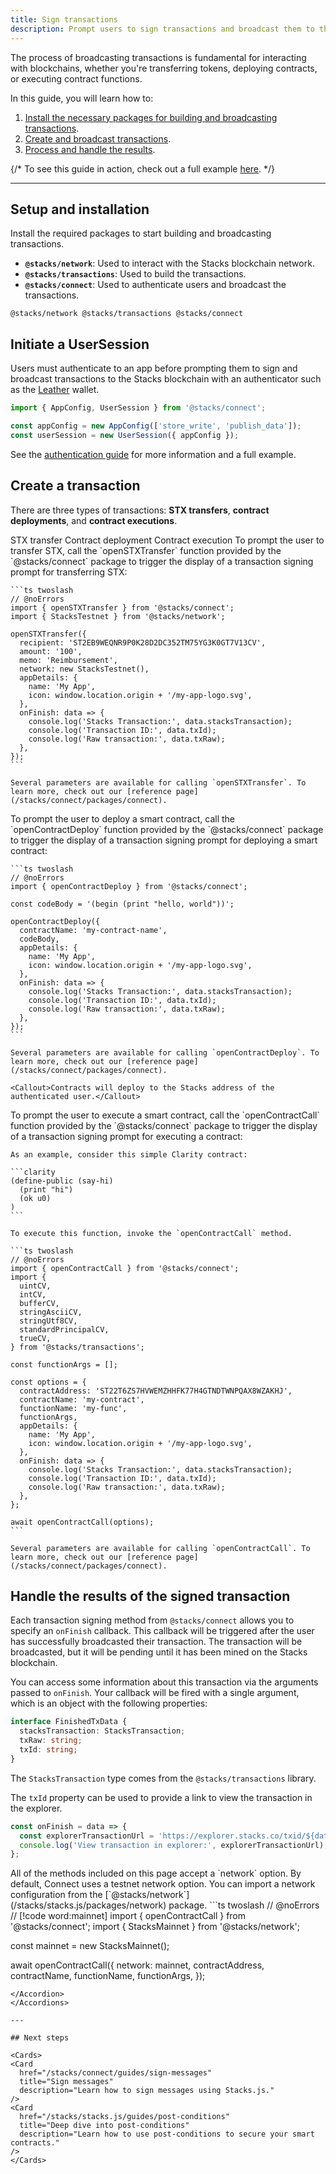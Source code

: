 ```yaml
---
title: Sign transactions
description: Prompt users to sign transactions and broadcast them to the Stacks blockchain.
---
```






The process of broadcasting transactions is fundamental for interacting with blockchains, whether you're transferring tokens, deploying contracts, or executing contract functions.

In this guide, you will learn how to:

1. [Install the necessary packages for building and broadcasting transactions](#setup-and-installation).
2. [Create and broadcast transactions](#create-a-transaction).
3. [Process and handle the results](#handle-the-results-of-the-signed-transaction).

{/* <Callout>To see this guide in action, check out a full example [here](https://github.com/hiro-so/stacks-connect-example).</Callout> */}

---

## Setup and installation

Install the required packages to start building and broadcasting transactions.

- **`@stacks/network`**: Used to interact with the Stacks blockchain network.
- **`@stacks/transactions`**: Used to build the transactions.
- **`@stacks/connect`**: Used to authenticate users and broadcast the transactions.

```package-install
@stacks/network @stacks/transactions @stacks/connect
```

## Initiate a UserSession

Users must authenticate to an app before prompting them to sign and broadcast transactions to the Stacks blockchain with an authenticator such as the [Leather](https://leather.io/install-desktop) wallet.

```ts twoslash
import { AppConfig, UserSession } from '@stacks/connect';

const appConfig = new AppConfig(['store_write', 'publish_data']);
const userSession = new UserSession({ appConfig });
```

See the [authentication guide](/stacks/connect/guides/authenticate-users) for more information and a full example.

## Create a transaction

There are three types of transactions: **STX transfers**, **contract deployments**, and **contract executions**.

<Tabs defaultValue="transfer">
  <TabsList className='flex flex-wrap md:w-max'>
    <TabsTrigger value="transfer" className='tab group'>
      <Badge variant='outline' className='badge transition-colors hover:text-neutral-90 dark:group-hover:text-white'>STX transfer</Badge>
    </TabsTrigger>
    <TabsTrigger value="deploy" className='tab group'>
      <Badge variant='outline' className='badge transition-colors hover:text-neutral-90 dark:group-hover:text-white'>Contract deployment</Badge>
    </TabsTrigger>
    <TabsTrigger value="execute" className='tab group'>
      <Badge variant='outline' className='badge transition-colors hover:text-neutral-90 dark:group-hover:text-white'>Contract execution</Badge>
    </TabsTrigger>
  </TabsList>
  <TabsContent value="transfer">
    To prompt the user to transfer STX, call the `openSTXTransfer` function provided by the `@stacks/connect` package to trigger the display of a transaction signing prompt for transferring STX:

    ```ts twoslash
    // @noErrors
    import { openSTXTransfer } from '@stacks/connect';
    import { StacksTestnet } from '@stacks/network';

    openSTXTransfer({
      recipient: 'ST2EB9WEQNR9P0K28D2DC352TM75YG3K0GT7V13CV',
      amount: '100',
      memo: 'Reimbursement',
      network: new StacksTestnet(),
      appDetails: {
        name: 'My App',
        icon: window.location.origin + '/my-app-logo.svg',
      },
      onFinish: data => {
        console.log('Stacks Transaction:', data.stacksTransaction);
        console.log('Transaction ID:', data.txId);
        console.log('Raw transaction:', data.txRaw);
      },
    });
    ```

    Several parameters are available for calling `openSTXTransfer`. To learn more, check out our [reference page](/stacks/connect/packages/connect).
  </TabsContent>
  <TabsContent value="deploy">
    To prompt the user to deploy a smart contract, call the `openContractDeploy` function provided by the `@stacks/connect` package to trigger the display of a transaction signing prompt for deploying a smart contract:
  
    ```ts twoslash
    // @noErrors
    import { openContractDeploy } from '@stacks/connect';

    const codeBody = '(begin (print "hello, world"))';

    openContractDeploy({
      contractName: 'my-contract-name',
      codeBody,
      appDetails: {
        name: 'My App',
        icon: window.location.origin + '/my-app-logo.svg',
      },
      onFinish: data => {
        console.log('Stacks Transaction:', data.stacksTransaction);
        console.log('Transaction ID:', data.txId);
        console.log('Raw transaction:', data.txRaw);
      },
    });
    ```

    Several parameters are available for calling `openContractDeploy`. To learn more, check out our [reference page](/stacks/connect/packages/connect).
  
    <Callout>Contracts will deploy to the Stacks address of the authenticated user.</Callout>
  </TabsContent>
  <TabsContent value="execute">
    To prompt the user to execute a smart contract, call the `openContractCall` function provided by the `@stacks/connect` package to trigger the display of a transaction signing prompt for executing a contract:

    As an example, consider this simple Clarity contract:

    ```clarity
    (define-public (say-hi)
      (print "hi")
      (ok u0)
    )
    ```

    To execute this function, invoke the `openContractCall` method.

    ```ts twoslash
    // @noErrors
    import { openContractCall } from '@stacks/connect';
    import {
      uintCV,
      intCV,
      bufferCV,
      stringAsciiCV,
      stringUtf8CV,
      standardPrincipalCV,
      trueCV,
    } from '@stacks/transactions';

    const functionArgs = [];

    const options = {
      contractAddress: 'ST22T6ZS7HVWEMZHHFK77H4GTNDTWNPQAX8WZAKHJ',
      contractName: 'my-contract',
      functionName: 'my-func',
      functionArgs,
      appDetails: {
        name: 'My App',
        icon: window.location.origin + '/my-app-logo.svg',
      },
      onFinish: data => {
        console.log('Stacks Transaction:', data.stacksTransaction);
        console.log('Transaction ID:', data.txId);
        console.log('Raw transaction:', data.txRaw);
      },
    };

    await openContractCall(options);
    ```

    Several parameters are available for calling `openContractCall`. To learn more, check out our [reference page](/stacks/connect/packages/connect).
  </TabsContent>
</Tabs>

## Handle the results of the signed transaction

Each transaction signing method from `@stacks/connect` allows you to specify an `onFinish` callback. This callback will be triggered after the user has successfully broadcasted their transaction. The transaction will be broadcasted, but it will be pending until it has been mined on the Stacks blockchain.

You can access some information about this transaction via the arguments passed to `onFinish`. Your callback will be fired with a single argument, which is an object with the following properties:

```ts
interface FinishedTxData {
  stacksTransaction: StacksTransaction;
  txRaw: string;
  txId: string;
}
```

The `StacksTransaction` type comes from the `@stacks/transactions` library.

The `txId` property can be used to provide a link to view the transaction in the explorer.

```ts
const onFinish = data => {
  const explorerTransactionUrl = 'https://explorer.stacks.co/txid/${data.txId}';
  console.log('View transaction in explorer:', explorerTransactionUrl);
};
```

<Callout>
All of the methods included on this page accept a `network` option. By default, Connect uses a testnet network option. You can import a network configuration from the [`@stacks/network`](/stacks/stacks.js/packages/network) package.
</Callout>

<Accordions>
<Accordion title="Custom network example">
  ```ts twoslash
  // @noErrors
  // [!code word:mainnet]
  import { openContractCall } from '@stacks/connect';
  import { StacksMainnet } from '@stacks/network';

  const mainnet = new StacksMainnet();

  await openContractCall({
  network: mainnet,
  contractAddress,
  contractName,
  functionName,
  functionArgs,
  });
  ```
</Accordion>
</Accordions>

---

## Next steps

<Cards>
  <Card
    href="/stacks/connect/guides/sign-messages"
    title="Sign messages"
    description="Learn how to sign messages using Stacks.js."
  />
  <Card
    href="/stacks/stacks.js/guides/post-conditions"
    title="Deep dive into post-conditions"
    description="Learn how to use post-conditions to secure your smart contracts."
  />
</Cards>
